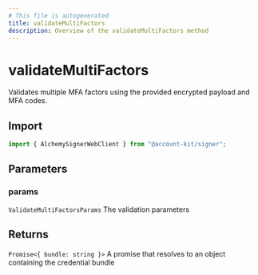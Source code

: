 ```yaml
---
# This file is autogenerated
title: validateMultiFactors
description: Overview of the validateMultiFactors method
---
```


# validateMultiFactors

Validates multiple MFA factors using the provided encrypted payload and MFA codes.

## Import

```ts
import { AlchemySignerWebClient } from "@account-kit/signer";
```

## Parameters

### params

`ValidateMultiFactorsParams`
The validation parameters

## Returns

`Promise<{ bundle: string }>`
A promise that resolves to an object containing the credential bundle

